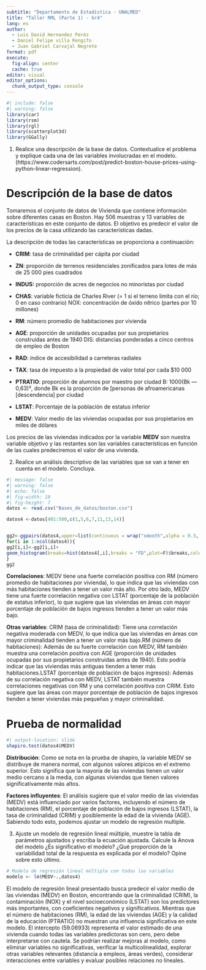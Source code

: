 ```yaml
---
subtitle: "Departamento de Estadística - UNALMED"
title: "Taller RML (Parte 1) - Gr4"
lang: es
author: 
  - Luis David Hernandez Peréz
  - Daniel Felipe villa Rengifo
  - Juan Gabriel Carvajal Negrete
format: pdf
execute: 
  fig-align: center 
  cache: true
editor: visual
editor_options: 
  chunk_output_type: console
---
```


```r
#| include: false
#| warning: false
library(car)
library(rsm)
library(rgl)
library(scatterplot3d)
library(GGally)
```

1.  Realice una descripción de la base de datos. Contextualice el problema y explique cada una de las variables involucradas en el modelo. (https://www.codersarts.com/post/predict-boston-house-prices-using-python-linear-regression).

# Descripción de la base de datos

Tomaremos el conjunto de datos de Vivienda que contiene información sobre diferentes casas en Boston. Hay 506 muestras y 13 variables de características en este conjunto de datos. El objetivo es predecir el valor de los precios de la casa utilizando las características dadas.

La descripción de todas las características se proporciona a continuación:

-   **CRIM**: tasa de criminalidad per cápita por ciudad

-   **ZN**: proporción de terrenos residenciales zonificados para lotes de más de 25 000 pies cuadrados

-   **INDUS:** proporción de acres de negocios no minoristas por ciudad

-   **CHAS**: variable ficticia de Charles River (= 1 si el terreno limita con el río; 0 en caso contrario) NOX: concentración de óxido nítrico (partes por 10 millones)

-   **RM**: número promedio de habitaciones por vivienda

-   **AGE**: proporción de unidades ocupadas por sus propietarios construidas antes de 1940 DIS: distancias ponderadas a cinco centros de empleo de Boston

-   **RAD**: índice de accesibilidad a carreteras radiales

-   **TAX**: tasa de impuesto a la propiedad de valor total por cada \$10 000

-   **PTRATIO**: proporción de alumnos por maestro por ciudad B: 1000(Bk — 0,63)², donde Bk es la proporción de \[personas de afroamericanas \[descendencia\] por ciudad

-   **LSTAT**: Porcentaje de la población de estatus inferior

-   **MEDV**: Valor medio de las viviendas ocupadas por sus propietarios en miles de dólares

Los precios de las viviendas indicados por la variable **MEDV** son nuestra variable objetivo y las restantes son las variables características en función de las cuales predeciremos el valor de una vivienda.

2.  Realice un análisis descriptivo de las variables que se van a tener en cuenta en el modelo. Concluya.

```r
#| message: false
#| warning: false
#| echo: false
#| fig-width: 10
#| fig-height: 7
datos <- read.csv("Bases_de_datos/boston.csv")

datos4 <-datos[401:500,c(1,5,6,7,11,13,14)]


gg2<-ggpairs(datos4,upper=list(continuous = wrap("smooth",alpha = 0.3, size=1.2,method = "lm")),lower=list(continuous ="cor"))
for(i in 1:ncol(datos4)){
gg2[i,i]<-gg2[i,i]+
geom_histogram(breaks=hist(datos4[,i],breaks = "FD",plot=F)$breaks,colour = "tomato",fill="lightgoldenrod1")
}
gg2
```

**Correlaciones**: MEDV tiene una fuerte correlación positiva con RM (número promedio de habitaciones por vivienda), lo que indica que las viviendas con más habitaciones tienden a tener un valor más alto. Por otro lado, MEDV tiene una fuerte correlación negativa con LSTAT (porcentaje de la población de estatus inferior), lo que sugiere que las viviendas en áreas con mayor porcentaje de población de bajos ingresos tienden a tener un valor más bajo.

**Otras variables**: CRIM (tasa de criminalidad): Tiene una correlación negativa moderada con MEDV, lo que indica que las viviendas en áreas con mayor criminalidad tienden a tener un valor más bajo.RM (número de habitaciones): Además de su fuerte correlación con MEDV, RM también muestra una correlación positiva con AGE (proporción de unidades ocupadas por sus propietarios construidas antes de 1940). Esto podría indicar que las viviendas más antiguas tienden a tener más habitaciones.LSTAT (porcentaje de población de bajos ingresos): Además de su correlación negativa con MEDV, LSTAT también muestra correlaciones negativas con RM y una correlación positiva con CRIM. Esto sugiere que las áreas con mayor porcentaje de población de bajos ingresos tienden a tener viviendas más pequeñas y mayor criminalidad.

# Prueba de normalidad

```r
#| output-location: slide
shapiro.test(datos4$MEDV)
```

**Distribución**: Como se nota en la prueba de shapiro, la variable MEDV se distribuye de manera normal, con algunos valores atípicos en el extremo superior. Esto significa que la mayoría de las viviendas tienen un valor medio cercano a la media, con algunas viviendas que tienen valores significativamente más altos.

**Factores influyentes**: El análisis sugiere que el valor medio de las viviendas (MEDV) está influenciado por varios factores, incluyendo el número de habitaciones (RM), el porcentaje de población de bajos ingresos (LSTAT), la tasa de criminalidad (CRIM) y posiblemente la edad de la vivienda (AGE). Sabiendo todo esto, podemos ajustar un modelo de regresión multiple.

3.  Ajuste un modelo de regresión lineal múltiple, muestre la tabla de parámetros ajustados y escriba la ecuación ajustada. Calcule la Anova del modelo ¿Es significativo el modelo? ¿Qué proporción de la variabilidad total de la respuesta es explicada por el modelo? Opine sobre esto último.

```r
# Modelo de regresión lineal múltiple con todas las variables 
modelo <- lm(MEDV~.,datos4)
```

\begin{table}[h!]
\centering
\begin{tabular}{|c|c|c|c|c|}
\hline
\textbf{Coeficientes} & \textbf{Estimación} & \textbf{Error Estándar} & \textbf{Valor t} & \textbf{Pr(>|t|)} \\ \hline
(Intercepto) & 59.06933 & 30.51461 & 1.936 & 0.05593 . \\ \hline
CRIM & -0.08634 & 0.03139 & -2.750 & 0.00715 ** \\ \hline
NOX & -21.92000 & 6.51255 & -3.366 & 0.00111 ** \\ \hline
RM & 0.26285 & 0.80549 & 0.326 & 0.74492 \\ \hline
EDAD & -0.01242 & 0.02954 & -0.421 & 0.67507 \\ \hline
PTRATIO & -1.00533 & 1.59420 & -0.631 & 0.52984 \\ \hline
LSTAT & -0.46531 & 0.08208 & -5.669 & 1.61e-07 * \\ \hline
\end{tabular}
\end{table}

El modelo de regresión lineal presentado busca predecir el valor medio de las viviendas (MEDV) en Boston, encontrando que la criminalidad (CRIM), la contaminación (NOX) y el nivel socioeconómico (LSTAT) son los predictores más importantes, con coeficientes negativos y significativos. Mientras que el número de habitaciones (RM), la edad de las viviendas (AGE) y la calidad de la educación (PTRATIO) no muestran una influencia significativa en este modelo. El intercepto (59.06933) representa el valor estimado de una vivienda cuando todas las variables predictoras son cero, pero debe interpretarse con cautela. Se podrían realizar mejoras al modelo, como eliminar variables no significativas, verificar la multicolinealidad, explorar otras variables relevantes (distancia a empleos, áreas verdes), considerar interacciones entre variables y evaluar posibles relaciones no lineales.

